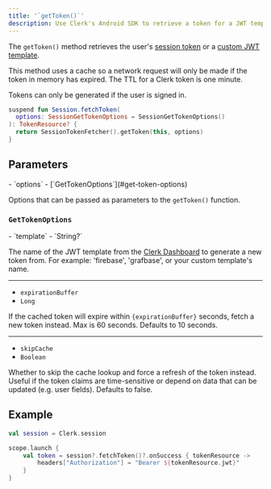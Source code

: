 ```yaml
---
title: '`getToken()`'
description: Use Clerk's Android SDK to retrieve a token for a JWT template that is defined in the Clerk Dashboard.
---
```


The `getToken()` method retrieves the user's [session token](/docs/backend-requests/resources/session-tokens) or a [custom JWT template](/docs/guides/development/jwt-templates).

This method uses a cache so a network request will only be made if the token in memory has expired. The TTL for a Clerk token is one minute.

Tokens can only be generated if the user is signed in.

```kotlin {{ filename: 'Session.kt' }}
suspend fun Session.fetchToken(
  options: SessionGetTokenOptions = SessionGetTokenOptions()
): TokenResource? {
  return SessionTokenFetcher().getToken(this, options)
}
```

## Parameters

<Properties>
  - `options`
  - [`GetTokenOptions`](#get-token-options)

  Options that can be passed as parameters to the `getToken()` function.
</Properties>

### `GetTokenOptions`

<Properties>
  - `template`
  - `String?`

  The name of the JWT template from the [Clerk Dashboard](https://dashboard.clerk.com/last-active?path=jwt-templates) to generate a new token from. For example: 'firebase', 'grafbase', or your custom template's name.

  ---

  - `expirationBuffer`
  - `Long`

  If the cached token will expire within `{expirationBuffer}` seconds, fetch a new token instead. Max is 60 seconds. Defaults to 10 seconds.

  ---

  - `skipCache`
  - `Boolean`

  Whether to skip the cache lookup and force a refresh of the token instead. Useful if the token claims are time-sensitive or depend on data that can be updated (e.g. user fields). Defaults to false.
</Properties>

## Example

```kotlin
val session = Clerk.session

scope.launch {
    val token = session?.fetchToken()?.onSuccess { tokenResource ->
        headers["Authorization"] = "Bearer ${tokenResource.jwt}"
    }
}
```
